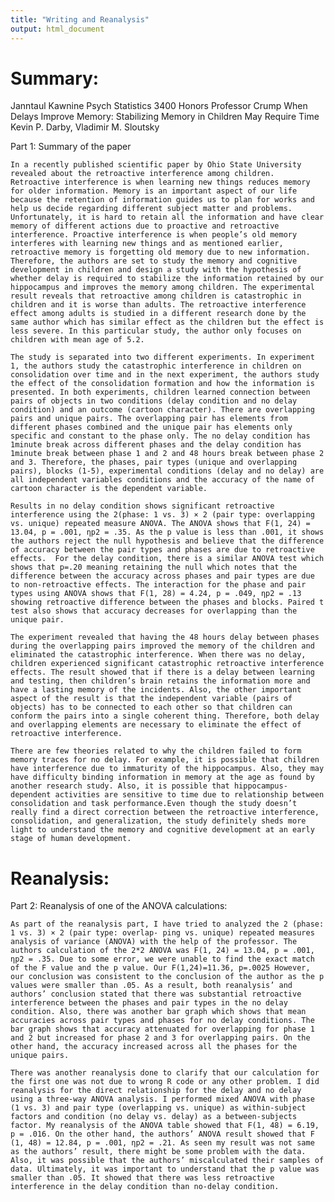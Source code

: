 ```yaml
---
title: "Writing and Reanalysis"
output: html_document
---
```





# **Summary:**
Janntaul Kawnine
Psych Statistics 3400 Honors
Professor Crump
When Delays Improve Memory: Stabilizing Memory in Children May Require Time
Kevin P. Darby, Vladimir M. Sloutsky

Part 1: Summary of the paper

	In a recently published scientific paper by Ohio State University revealed about the retroactive interference among children. Retroactive interference is when learning new things reduces memory for older information. Memory is an important aspect of our life because the retention of information guides us to plan for works and help us decide regarding different subject matter and problems. Unfortunately, it is hard to retain all the information and have clear memory of different actions due to proactive and retroactive interference. Proactive interference is when people’s old memory interferes with learning new things and as mentioned earlier, retroactive memory is forgetting old memory due to new information. Therefore, the authors are set to study the memory and cognitive development in children and design a study with the hypothesis of whether delay is required to stabilize the information retained by our hippocampus and improves the memory among children. The experimental result reveals that retroactive among children is catastrophic in children and it is worse than adults. The retroactive interference effect among adults is studied in a different research done by the same author which has similar effect as the children but the effect is less severe. In this particular study, the author only focuses on children with mean age of 5.2.
	
	The study is separated into two different experiments. In experiment 1, the authors study the catastrophic interference in children on consolidation over time and in the next experiment, the authors study the effect of the consolidation formation and how the information is presented. In both experiments, children learned connection between pairs of objects in two conditions (delay condition and no delay condition) and an outcome (cartoon character). There are overlapping pairs and unique pairs. The overlapping pair has elements from different phases combined and the unique pair has elements only specific and constant to the phase only. The no delay condition has 1minute break across different phases and the delay condition has 1minute break between phase 1 and 2 and 48 hours break between phase 2 and 3. Therefore, the phases, pair types (unique and overlapping pairs), blocks (1-5), experimental conditions (delay and no delay) are all independent variables conditions and the accuracy of the name of cartoon character is the dependent variable. 
	
	Results in no delay condition shows significant retroactive interference using the 2(phase: 1 vs. 3) × 2 (pair type: overlapping vs. unique) repeated measure ANOVA. The ANOVA shows that F(1, 24) = 13.04, p = .001, ηp2 = .35. As the p value is less than .001, it shows the authors reject the null hypothesis and believe that the difference of accuracy between the pair types and phases are due to retroactive effects.  For the delay condition, there is a similar ANOVA test which shows that p=.20 meaning retaining the null which notes that the difference between the accuracy across phases and pair types are due to non-retroactive effects. The interaction for the phase and pair types using ANOVA shows that F(1, 28) = 4.24, p = .049, ηp2 = .13 showing retroactive difference between the phases and blocks. Paired t test also shows that accuracy decreases for overlapping than the unique pair. 

	The experiment revealed that having the 48 hours delay between phases during the overlapping pairs improved the memory of the children and eliminated the catastrophic interference. When there was no delay, children experienced significant catastrophic retroactive interference effects. The result showed that if there is a delay between learning and testing, then children’s brain retains the information more and have a lasting memory of the incidents. Also, the other important aspect of the result is that the independent variable (pairs of objects) has to be connected to each other so that children can conform the pairs into a single coherent thing. Therefore, both delay and overlapping elements are necessary to eliminate the effect of retroactive interference. 
	
	There are few theories related to why the children failed to form memory traces for no delay. For example, it is possible that children have interference due to immaturity of the hippocampus. Also, they may have difficulty binding information in memory at the age as found by another research study. Also, it is possible that hippocampus-dependent activities are sensitive to time due to relationship between consolidation and task performance.Even though the study doesn’t really find a direct correction between the retroactive interference, consolidation, and generalization, the study definitely sheds more light to understand the memory and cognitive development at an early stage of human development. 

# **Reanalysis:**

Part 2: Reanalysis of one of the ANOVA calculations:

	As part of the reanalysis part, I have tried to analyzed the 2 (phase: 1 vs. 3) × 2 (pair type: overlap- ping vs. unique) repeated measures analysis of variance (ANOVA) with the help of the professor. The authors calculation of the 2*2 ANOVA was F(1, 24) = 13.04, p = .001, ηp2 = .35. Due to some error, we were unable to find the exact match of the F value and the p value. Our F(1,24)=11.36, p=.0025 However, our conclusion was consistent to the conclusion of the author as the p values were smaller than .05. As a result, both reanalysis’ and authors’ conclusion stated that there was substantial retroactive interference between the phases and pair types in the no delay condition. Also, there was another bar graph which shows that mean accuracies across pair types and phases for no delay conditions. The bar graph shows that accuracy attenuated for overlapping for phase 1 and 2 but increased for phase 2 and 3 for overlapping pairs. On the other hand, the accuracy increased across all the phases for the unique pairs. 
	
	There was another reanalysis done to clarify that our calculation for the first one was not due to wrong R code or any other problem. I did reanalysis for the direct relationship for the delay and no delay using a three-way ANOVA analysis. I performed mixed ANOVA with phase (1 vs. 3) and pair type (overlapping vs. unique) as within-subject factors and condition (no delay vs. delay) as a between-subjects factor. My reanalysis of the ANOVA table showed that F(1, 48) = 6.19, p = .016. On the other hand, the authors’ ANOVA result showed that F (1, 48) = 12.84, p = .001, ηp2 = .21. As seen my result was not same as the authors’ result, there might be some problem with the data. Also, it was possible that the authors’ miscalculated their samples of data. Ultimately, it was important to understand that the p value was smaller than .05. It showed that there was less retroactive interference in the delay condition than no-delay condition. 

